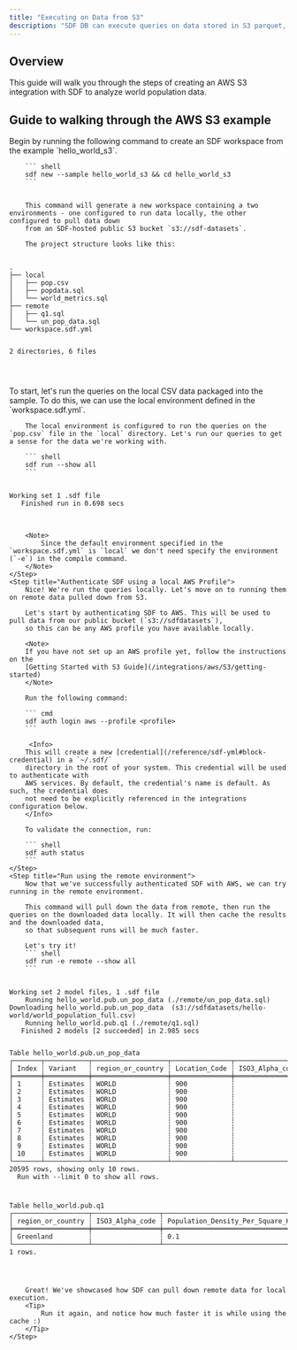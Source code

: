 ```yaml
---
title: "Executing on Data from S3"
description: "SDF DB can execute queries on data stored in S3 parquet, CSV, JSON, gzip, and more"
---
```


## Overview

This guide will walk you through the steps of creating an AWS S3 
integration with SDF to analyze world population data. 

## Guide to walking through the AWS S3 example

<Steps>
    <Step title="Create Hello World S3 Workspace from Example">
        Begin by running the following command to create an SDF workspace from the example 
        `hello_world_s3`.

        ``` shell 
        sdf new --sample hello_world_s3 && cd hello_world_s3
        ```


        This command will generate a new workspace containing a two environments - one configured to run data locally, the other configured to pull data down
        from an SDF-hosted public S3 bucket `s3://sdf-datasets`.

        The project structure looks like this:

<div className="bg-[#0F1117] dark:bg-codeblock rounded-xl dark:ring-1 dark:ring-gray-800/50 relative">
<pre style={{ fontFamily: 'monospace', backgroundColor: 'transparent' }} className='language-shell'>
<code className='language-shell'>
.
├──&nbsp;local
│  &nbsp;├──&nbsp;pop.csv
│  &nbsp;├──&nbsp;popdata.sql
│  &nbsp;└──&nbsp;world_metrics.sql
├──&nbsp;remote
│  &nbsp;├──&nbsp;q1.sql
│  &nbsp;└──&nbsp;un_pop_data.sql
└──&nbsp;workspace.sdf.yml

2&nbsp;directories,&nbsp;6&nbsp;files

</code>
</pre>
</div>
    </Step>
    <Step title="Build using local population data">
        To start, let's run the queries on the local CSV data packaged into the sample. To do this, we can use the local environment defined in the `workspace.sdf.yml`.
        
        The local environment is configured to run the queries on the `pop.csv` file in the `local` directory. Let's run our queries to get a sense for the data we're working with.

        ``` shell
        sdf run --show all
        ```

<div className="bg-[#0F1117] dark:bg-codeblock rounded-xl dark:ring-1 dark:ring-gray-800/50 relative">
<pre style={{ fontFamily: 'monospace', backgroundColor: 'transparent' }} className='language-shell'>
<code className='language-shell'>
Working&nbsp;set&nbsp;1&nbsp;.sdf&nbsp;file
&nbsp;&nbsp;&nbsp;Finished&nbsp;run&nbsp;in&nbsp;0.698&nbsp;secs

</code>
</pre>
</div>

        <Note>
            Since the default environment specified in the `workspace.sdf.yml` is `local` we don't need specify the environment (`-e`) in the compile command.
        </Note>
    </Step>
    <Step title="Authenticate SDF using a local AWS Profile">
        Nice! We're run the queries locally. Let's move on to running them on remote data pulled down from S3.

        Let's start by authenticating SDF to AWS. This will be used to pull data from our public bucket (`s3://sdfdatasets`), 
        so this can be any AWS profile you have available locally.

        <Note> 
        If you have not set up an AWS profile yet, follow the instructions on the 
        [Getting Started with S3 Guide](/integrations/aws/S3/getting-started)
        </Note>

        Run the following command:
    
        ``` cmd
        sdf auth login aws --profile <profile>
        ```

         <Info>
        This will create a new [credential](/reference/sdf-yml#block-credential) in a `~/.sdf/` 
        directory in the root of your system. This credential will be used to authenticate with 
        AWS services. By default, the credential's name is default. As such, the credential does 
        not need to be explicitly referenced in the integrations configuration below.
        </Info>

        To validate the connection, run:
        
        ``` shell
        sdf auth status
        ```
    </Step>
    <Step title="Run using the remote environment">
        Now that we've successfully authenticated SDF with AWS, we can try running in the remote environment.

        This command will pull down the data from remote, then run the queries on the downloaded data locally. It will then cache the results and the downloaded data,
        so that subsequent runs will be much faster.

        Let's try it!
        ``` shell
        sdf run -e remote --show all
        ```


<div className="bg-[#0F1117] dark:bg-codeblock rounded-xl dark:ring-1 dark:ring-gray-800/50 relative">
<pre style={{ fontFamily: 'monospace', backgroundColor: 'transparent' }} className='language-shell'>
<code className='language-shell'>
Working&nbsp;set&nbsp;2&nbsp;model&nbsp;files,&nbsp;1&nbsp;.sdf&nbsp;file
&nbsp;&nbsp;&nbsp;&nbsp;Running&nbsp;hello_world.pub.un_pop_data&nbsp;(./remote/un_pop_data.sql)
Downloading&nbsp;hello_world.pub.un_pop_data&nbsp;&nbsp;(s3://sdfdatasets/hello&#45;world/world_population_full.csv)
&nbsp;&nbsp;&nbsp;&nbsp;Running&nbsp;hello_world.pub.q1&nbsp;(./remote/q1.sql)
&nbsp;&nbsp;&nbsp;Finished&nbsp;2&nbsp;models&nbsp;[2&nbsp;succeeded]&nbsp;in&nbsp;2.985&nbsp;secs

Table&nbsp;hello_world.pub.un_pop_data
┌───────┬───────────┬───────────────────┬───────────────┬─────────────────┬───────┬──────┬──────────────────────┬──────────────────────────────────┬────────────┐
│&nbsp;Index&nbsp;┆&nbsp;Variant&nbsp;&nbsp;&nbsp;┆&nbsp;region_or_country&nbsp;┆&nbsp;Location_Code&nbsp;┆&nbsp;ISO3_Alpha_code&nbsp;┆&nbsp;Type&nbsp;&nbsp;┆&nbsp;Year&nbsp;┆&nbsp;Population_Thousands&nbsp;┆&nbsp;Population_Density_Per_Square_KM&nbsp;┆&nbsp;Median_Age&nbsp;│
╞═══════╪═══════════╪═══════════════════╪═══════════════╪═════════════════╪═══════╪══════╪══════════════════════╪══════════════════════════════════╪════════════╡
│&nbsp;1&nbsp;&nbsp;&nbsp;&nbsp;&nbsp;┆&nbsp;Estimates&nbsp;┆&nbsp;WORLD&nbsp;&nbsp;&nbsp;&nbsp;&nbsp;&nbsp;&nbsp;&nbsp;&nbsp;&nbsp;&nbsp;&nbsp;&nbsp;┆&nbsp;900&nbsp;&nbsp;&nbsp;&nbsp;&nbsp;&nbsp;&nbsp;&nbsp;&nbsp;&nbsp;&nbsp;┆&nbsp;&nbsp;&nbsp;&nbsp;&nbsp;&nbsp;&nbsp;&nbsp;&nbsp;&nbsp;&nbsp;&nbsp;&nbsp;&nbsp;&nbsp;&nbsp;&nbsp;┆&nbsp;World&nbsp;┆&nbsp;1950&nbsp;┆&nbsp;&nbsp;2&nbsp;477&nbsp;675&nbsp;&nbsp;&nbsp;&nbsp;&nbsp;&nbsp;&nbsp;&nbsp;&nbsp;&nbsp;&nbsp;┆&nbsp;19.2&nbsp;&nbsp;&nbsp;&nbsp;&nbsp;&nbsp;&nbsp;&nbsp;&nbsp;&nbsp;&nbsp;&nbsp;&nbsp;&nbsp;&nbsp;&nbsp;&nbsp;&nbsp;&nbsp;&nbsp;&nbsp;&nbsp;&nbsp;&nbsp;&nbsp;&nbsp;&nbsp;&nbsp;&nbsp;┆&nbsp;22.2&nbsp;&nbsp;&nbsp;&nbsp;&nbsp;&nbsp;&nbsp;│
│&nbsp;2&nbsp;&nbsp;&nbsp;&nbsp;&nbsp;┆&nbsp;Estimates&nbsp;┆&nbsp;WORLD&nbsp;&nbsp;&nbsp;&nbsp;&nbsp;&nbsp;&nbsp;&nbsp;&nbsp;&nbsp;&nbsp;&nbsp;&nbsp;┆&nbsp;900&nbsp;&nbsp;&nbsp;&nbsp;&nbsp;&nbsp;&nbsp;&nbsp;&nbsp;&nbsp;&nbsp;┆&nbsp;&nbsp;&nbsp;&nbsp;&nbsp;&nbsp;&nbsp;&nbsp;&nbsp;&nbsp;&nbsp;&nbsp;&nbsp;&nbsp;&nbsp;&nbsp;&nbsp;┆&nbsp;World&nbsp;┆&nbsp;1951&nbsp;┆&nbsp;&nbsp;2&nbsp;520&nbsp;970&nbsp;&nbsp;&nbsp;&nbsp;&nbsp;&nbsp;&nbsp;&nbsp;&nbsp;&nbsp;&nbsp;┆&nbsp;19.5&nbsp;&nbsp;&nbsp;&nbsp;&nbsp;&nbsp;&nbsp;&nbsp;&nbsp;&nbsp;&nbsp;&nbsp;&nbsp;&nbsp;&nbsp;&nbsp;&nbsp;&nbsp;&nbsp;&nbsp;&nbsp;&nbsp;&nbsp;&nbsp;&nbsp;&nbsp;&nbsp;&nbsp;&nbsp;┆&nbsp;22.2&nbsp;&nbsp;&nbsp;&nbsp;&nbsp;&nbsp;&nbsp;│
│&nbsp;3&nbsp;&nbsp;&nbsp;&nbsp;&nbsp;┆&nbsp;Estimates&nbsp;┆&nbsp;WORLD&nbsp;&nbsp;&nbsp;&nbsp;&nbsp;&nbsp;&nbsp;&nbsp;&nbsp;&nbsp;&nbsp;&nbsp;&nbsp;┆&nbsp;900&nbsp;&nbsp;&nbsp;&nbsp;&nbsp;&nbsp;&nbsp;&nbsp;&nbsp;&nbsp;&nbsp;┆&nbsp;&nbsp;&nbsp;&nbsp;&nbsp;&nbsp;&nbsp;&nbsp;&nbsp;&nbsp;&nbsp;&nbsp;&nbsp;&nbsp;&nbsp;&nbsp;&nbsp;┆&nbsp;World&nbsp;┆&nbsp;1952&nbsp;┆&nbsp;&nbsp;2&nbsp;565&nbsp;291&nbsp;&nbsp;&nbsp;&nbsp;&nbsp;&nbsp;&nbsp;&nbsp;&nbsp;&nbsp;&nbsp;┆&nbsp;19.9&nbsp;&nbsp;&nbsp;&nbsp;&nbsp;&nbsp;&nbsp;&nbsp;&nbsp;&nbsp;&nbsp;&nbsp;&nbsp;&nbsp;&nbsp;&nbsp;&nbsp;&nbsp;&nbsp;&nbsp;&nbsp;&nbsp;&nbsp;&nbsp;&nbsp;&nbsp;&nbsp;&nbsp;&nbsp;┆&nbsp;22.1&nbsp;&nbsp;&nbsp;&nbsp;&nbsp;&nbsp;&nbsp;│
│&nbsp;4&nbsp;&nbsp;&nbsp;&nbsp;&nbsp;┆&nbsp;Estimates&nbsp;┆&nbsp;WORLD&nbsp;&nbsp;&nbsp;&nbsp;&nbsp;&nbsp;&nbsp;&nbsp;&nbsp;&nbsp;&nbsp;&nbsp;&nbsp;┆&nbsp;900&nbsp;&nbsp;&nbsp;&nbsp;&nbsp;&nbsp;&nbsp;&nbsp;&nbsp;&nbsp;&nbsp;┆&nbsp;&nbsp;&nbsp;&nbsp;&nbsp;&nbsp;&nbsp;&nbsp;&nbsp;&nbsp;&nbsp;&nbsp;&nbsp;&nbsp;&nbsp;&nbsp;&nbsp;┆&nbsp;World&nbsp;┆&nbsp;1953&nbsp;┆&nbsp;&nbsp;2&nbsp;615&nbsp;251&nbsp;&nbsp;&nbsp;&nbsp;&nbsp;&nbsp;&nbsp;&nbsp;&nbsp;&nbsp;&nbsp;┆&nbsp;20.2&nbsp;&nbsp;&nbsp;&nbsp;&nbsp;&nbsp;&nbsp;&nbsp;&nbsp;&nbsp;&nbsp;&nbsp;&nbsp;&nbsp;&nbsp;&nbsp;&nbsp;&nbsp;&nbsp;&nbsp;&nbsp;&nbsp;&nbsp;&nbsp;&nbsp;&nbsp;&nbsp;&nbsp;&nbsp;┆&nbsp;22.0&nbsp;&nbsp;&nbsp;&nbsp;&nbsp;&nbsp;&nbsp;│
│&nbsp;5&nbsp;&nbsp;&nbsp;&nbsp;&nbsp;┆&nbsp;Estimates&nbsp;┆&nbsp;WORLD&nbsp;&nbsp;&nbsp;&nbsp;&nbsp;&nbsp;&nbsp;&nbsp;&nbsp;&nbsp;&nbsp;&nbsp;&nbsp;┆&nbsp;900&nbsp;&nbsp;&nbsp;&nbsp;&nbsp;&nbsp;&nbsp;&nbsp;&nbsp;&nbsp;&nbsp;┆&nbsp;&nbsp;&nbsp;&nbsp;&nbsp;&nbsp;&nbsp;&nbsp;&nbsp;&nbsp;&nbsp;&nbsp;&nbsp;&nbsp;&nbsp;&nbsp;&nbsp;┆&nbsp;World&nbsp;┆&nbsp;1954&nbsp;┆&nbsp;&nbsp;2&nbsp;665&nbsp;307&nbsp;&nbsp;&nbsp;&nbsp;&nbsp;&nbsp;&nbsp;&nbsp;&nbsp;&nbsp;&nbsp;┆&nbsp;20.6&nbsp;&nbsp;&nbsp;&nbsp;&nbsp;&nbsp;&nbsp;&nbsp;&nbsp;&nbsp;&nbsp;&nbsp;&nbsp;&nbsp;&nbsp;&nbsp;&nbsp;&nbsp;&nbsp;&nbsp;&nbsp;&nbsp;&nbsp;&nbsp;&nbsp;&nbsp;&nbsp;&nbsp;&nbsp;┆&nbsp;22.0&nbsp;&nbsp;&nbsp;&nbsp;&nbsp;&nbsp;&nbsp;│
│&nbsp;6&nbsp;&nbsp;&nbsp;&nbsp;&nbsp;┆&nbsp;Estimates&nbsp;┆&nbsp;WORLD&nbsp;&nbsp;&nbsp;&nbsp;&nbsp;&nbsp;&nbsp;&nbsp;&nbsp;&nbsp;&nbsp;&nbsp;&nbsp;┆&nbsp;900&nbsp;&nbsp;&nbsp;&nbsp;&nbsp;&nbsp;&nbsp;&nbsp;&nbsp;&nbsp;&nbsp;┆&nbsp;&nbsp;&nbsp;&nbsp;&nbsp;&nbsp;&nbsp;&nbsp;&nbsp;&nbsp;&nbsp;&nbsp;&nbsp;&nbsp;&nbsp;&nbsp;&nbsp;┆&nbsp;World&nbsp;┆&nbsp;1955&nbsp;┆&nbsp;&nbsp;2&nbsp;718&nbsp;652&nbsp;&nbsp;&nbsp;&nbsp;&nbsp;&nbsp;&nbsp;&nbsp;&nbsp;&nbsp;&nbsp;┆&nbsp;21.1&nbsp;&nbsp;&nbsp;&nbsp;&nbsp;&nbsp;&nbsp;&nbsp;&nbsp;&nbsp;&nbsp;&nbsp;&nbsp;&nbsp;&nbsp;&nbsp;&nbsp;&nbsp;&nbsp;&nbsp;&nbsp;&nbsp;&nbsp;&nbsp;&nbsp;&nbsp;&nbsp;&nbsp;&nbsp;┆&nbsp;21.8&nbsp;&nbsp;&nbsp;&nbsp;&nbsp;&nbsp;&nbsp;│
│&nbsp;7&nbsp;&nbsp;&nbsp;&nbsp;&nbsp;┆&nbsp;Estimates&nbsp;┆&nbsp;WORLD&nbsp;&nbsp;&nbsp;&nbsp;&nbsp;&nbsp;&nbsp;&nbsp;&nbsp;&nbsp;&nbsp;&nbsp;&nbsp;┆&nbsp;900&nbsp;&nbsp;&nbsp;&nbsp;&nbsp;&nbsp;&nbsp;&nbsp;&nbsp;&nbsp;&nbsp;┆&nbsp;&nbsp;&nbsp;&nbsp;&nbsp;&nbsp;&nbsp;&nbsp;&nbsp;&nbsp;&nbsp;&nbsp;&nbsp;&nbsp;&nbsp;&nbsp;&nbsp;┆&nbsp;World&nbsp;┆&nbsp;1956&nbsp;┆&nbsp;&nbsp;2&nbsp;773&nbsp;493&nbsp;&nbsp;&nbsp;&nbsp;&nbsp;&nbsp;&nbsp;&nbsp;&nbsp;&nbsp;&nbsp;┆&nbsp;21.5&nbsp;&nbsp;&nbsp;&nbsp;&nbsp;&nbsp;&nbsp;&nbsp;&nbsp;&nbsp;&nbsp;&nbsp;&nbsp;&nbsp;&nbsp;&nbsp;&nbsp;&nbsp;&nbsp;&nbsp;&nbsp;&nbsp;&nbsp;&nbsp;&nbsp;&nbsp;&nbsp;&nbsp;&nbsp;┆&nbsp;21.7&nbsp;&nbsp;&nbsp;&nbsp;&nbsp;&nbsp;&nbsp;│
│&nbsp;8&nbsp;&nbsp;&nbsp;&nbsp;&nbsp;┆&nbsp;Estimates&nbsp;┆&nbsp;WORLD&nbsp;&nbsp;&nbsp;&nbsp;&nbsp;&nbsp;&nbsp;&nbsp;&nbsp;&nbsp;&nbsp;&nbsp;&nbsp;┆&nbsp;900&nbsp;&nbsp;&nbsp;&nbsp;&nbsp;&nbsp;&nbsp;&nbsp;&nbsp;&nbsp;&nbsp;┆&nbsp;&nbsp;&nbsp;&nbsp;&nbsp;&nbsp;&nbsp;&nbsp;&nbsp;&nbsp;&nbsp;&nbsp;&nbsp;&nbsp;&nbsp;&nbsp;&nbsp;┆&nbsp;World&nbsp;┆&nbsp;1957&nbsp;┆&nbsp;&nbsp;2&nbsp;828&nbsp;513&nbsp;&nbsp;&nbsp;&nbsp;&nbsp;&nbsp;&nbsp;&nbsp;&nbsp;&nbsp;&nbsp;┆&nbsp;21.9&nbsp;&nbsp;&nbsp;&nbsp;&nbsp;&nbsp;&nbsp;&nbsp;&nbsp;&nbsp;&nbsp;&nbsp;&nbsp;&nbsp;&nbsp;&nbsp;&nbsp;&nbsp;&nbsp;&nbsp;&nbsp;&nbsp;&nbsp;&nbsp;&nbsp;&nbsp;&nbsp;&nbsp;&nbsp;┆&nbsp;21.6&nbsp;&nbsp;&nbsp;&nbsp;&nbsp;&nbsp;&nbsp;│
│&nbsp;9&nbsp;&nbsp;&nbsp;&nbsp;&nbsp;┆&nbsp;Estimates&nbsp;┆&nbsp;WORLD&nbsp;&nbsp;&nbsp;&nbsp;&nbsp;&nbsp;&nbsp;&nbsp;&nbsp;&nbsp;&nbsp;&nbsp;&nbsp;┆&nbsp;900&nbsp;&nbsp;&nbsp;&nbsp;&nbsp;&nbsp;&nbsp;&nbsp;&nbsp;&nbsp;&nbsp;┆&nbsp;&nbsp;&nbsp;&nbsp;&nbsp;&nbsp;&nbsp;&nbsp;&nbsp;&nbsp;&nbsp;&nbsp;&nbsp;&nbsp;&nbsp;&nbsp;&nbsp;┆&nbsp;World&nbsp;┆&nbsp;1958&nbsp;┆&nbsp;&nbsp;2&nbsp;887&nbsp;221&nbsp;&nbsp;&nbsp;&nbsp;&nbsp;&nbsp;&nbsp;&nbsp;&nbsp;&nbsp;&nbsp;┆&nbsp;22.4&nbsp;&nbsp;&nbsp;&nbsp;&nbsp;&nbsp;&nbsp;&nbsp;&nbsp;&nbsp;&nbsp;&nbsp;&nbsp;&nbsp;&nbsp;&nbsp;&nbsp;&nbsp;&nbsp;&nbsp;&nbsp;&nbsp;&nbsp;&nbsp;&nbsp;&nbsp;&nbsp;&nbsp;&nbsp;┆&nbsp;21.5&nbsp;&nbsp;&nbsp;&nbsp;&nbsp;&nbsp;&nbsp;│
│&nbsp;10&nbsp;&nbsp;&nbsp;&nbsp;┆&nbsp;Estimates&nbsp;┆&nbsp;WORLD&nbsp;&nbsp;&nbsp;&nbsp;&nbsp;&nbsp;&nbsp;&nbsp;&nbsp;&nbsp;&nbsp;&nbsp;&nbsp;┆&nbsp;900&nbsp;&nbsp;&nbsp;&nbsp;&nbsp;&nbsp;&nbsp;&nbsp;&nbsp;&nbsp;&nbsp;┆&nbsp;&nbsp;&nbsp;&nbsp;&nbsp;&nbsp;&nbsp;&nbsp;&nbsp;&nbsp;&nbsp;&nbsp;&nbsp;&nbsp;&nbsp;&nbsp;&nbsp;┆&nbsp;World&nbsp;┆&nbsp;1959&nbsp;┆&nbsp;&nbsp;2&nbsp;944&nbsp;995&nbsp;&nbsp;&nbsp;&nbsp;&nbsp;&nbsp;&nbsp;&nbsp;&nbsp;&nbsp;&nbsp;┆&nbsp;22.8&nbsp;&nbsp;&nbsp;&nbsp;&nbsp;&nbsp;&nbsp;&nbsp;&nbsp;&nbsp;&nbsp;&nbsp;&nbsp;&nbsp;&nbsp;&nbsp;&nbsp;&nbsp;&nbsp;&nbsp;&nbsp;&nbsp;&nbsp;&nbsp;&nbsp;&nbsp;&nbsp;&nbsp;&nbsp;┆&nbsp;21.5&nbsp;&nbsp;&nbsp;&nbsp;&nbsp;&nbsp;&nbsp;│
└───────┴───────────┴───────────────────┴───────────────┴─────────────────┴───────┴──────┴──────────────────────┴──────────────────────────────────┴────────────┘
20595&nbsp;rows,&nbsp;showing&nbsp;only&nbsp;10&nbsp;rows.
&nbsp;&nbsp;Run&nbsp;with&nbsp;&#45;&#45;limit&nbsp;0&nbsp;to&nbsp;show&nbsp;all&nbsp;rows.

Table&nbsp;hello_world.pub.q1
┌───────────────────┬─────────────────┬──────────────────────────────────┐
│&nbsp;region_or_country&nbsp;┆&nbsp;ISO3_Alpha_code&nbsp;┆&nbsp;Population_Density_Per_Square_KM&nbsp;│
╞═══════════════════╪═════════════════╪══════════════════════════════════╡
│&nbsp;Greenland&nbsp;&nbsp;&nbsp;&nbsp;&nbsp;&nbsp;&nbsp;&nbsp;&nbsp;┆&nbsp;&nbsp;&nbsp;&nbsp;&nbsp;&nbsp;&nbsp;&nbsp;&nbsp;&nbsp;&nbsp;&nbsp;&nbsp;&nbsp;&nbsp;&nbsp;&nbsp;┆&nbsp;0.1&nbsp;&nbsp;&nbsp;&nbsp;&nbsp;&nbsp;&nbsp;&nbsp;&nbsp;&nbsp;&nbsp;&nbsp;&nbsp;&nbsp;&nbsp;&nbsp;&nbsp;&nbsp;&nbsp;&nbsp;&nbsp;&nbsp;&nbsp;&nbsp;&nbsp;&nbsp;&nbsp;&nbsp;&nbsp;&nbsp;│
└───────────────────┴─────────────────┴──────────────────────────────────┘
1&nbsp;rows.

</code>
</pre>
</div>

        Great! We've showcased how SDF can pull down remote data for local execution.
        <Tip>
            Run it again, and notice how much faster it is while using the cache :)
        </Tip>
    </Step>
</Steps>
